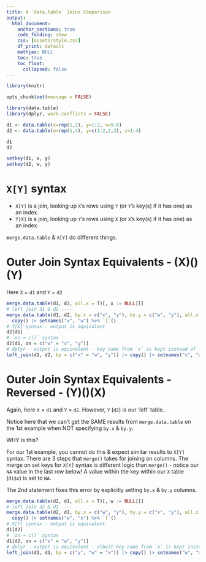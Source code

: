 ```yaml
---
title: A `data.table` Joins Comparison
output:
  html_document:
    anchor_sections: true
    code_folding: show
    css: [assets/style.css]
    df_print: default
    mathjax: NULL
    toc: true
    toc_float:
      collapsed: false
---
```


```r
library(knitr)

opts_chunk$set(message = FALSE)
```

```r
library(data.table)
library(dplyr, warn.conflicts = FALSE)
```

```r
d1 <- data.table(x=rep(1,2), y=1:2, v=5:6)
d2 <- data.table(w=rep(1,4), y=c(1:2,2,3), z=1:4)

d1
d2
```

```r
setkey(d1, x, y)
setkey(d2, w, y)
```

# `X[Y]` syntax

- `X[Y]` is a join, looking up `X`'s rows using `Y` (or `Y`'s key(s) if it has one) as an index.
- `Y[X]` is a join, looking up `Y`'s rows using `X` (or `X`'s key(s) if it has one) as an index.

`merge.data.table` & `X[Y]` do different things.

# Outer Join Syntax Equivalents - (X)()(Y)

Here `X` = `d1` and `Y` = `d2`

```r
merge.data.table(d1, d2, all.x = T)[, x := NULL][]
# left join d1 & d2 ----
merge.data.table(d1, d2, by.x = c("x", "y"), by.y = c("w", "y"), all.x = T) |>
  copy() |> setnames("x", "w") %>% `[`()
# Y[X] syntax - output is equivalent 
d2[d1]
# `on = c()` syntax
d2[d1, on = c("w" = "x", "y")]
# dplyr - output is equivalent - key name from `x` is kept instead of `y`
left_join(d1, d2, by = c("x" = "w", "y")) |> copy() |> setnames("x", "w") %>% `[`()
```

# Outer Join Syntax Equivalents - Reversed - (Y)()(X)

Again, here `X` = `d1` and `Y` = `d2`. However, `Y` (`d2`) is our 'left' table.

Notice here that we can't get the SAME results from `merge.data.table` on the 1st example when NOT specifying `by.x` & `by.y`.

WHY is this?

For our 1st example, you cannot do this & expect similar results to `X[Y]` syntax.
There are 3 steps that `merge()` takes for joining on columns.
The merge on set keys for `X[Y]` syntax is different logic than `merge()` - notice our `NA` value in the last row below!
A value within the key within our `X` table (`d1$x`) is set to `NA`.

The 2nd statement fixes this error by explicitly setting `by.x` & `by.y` columns.

```r
merge.data.table(d2, d1, all.x = T)[, w := NULL][]
# left join d2 & d1 ----
merge.data.table(d2, d1, by.x = c("w", "y"), by.y = c("x", "y"), all.x = T) |>
  copy() |> setnames("w", "x") %>% `[`()
# X[Y] syntax - output is equivalent
d1[d2]
# `on = c()` syntax
d1[d2, on = c("x" = "w", "y")]
# dplyr - output is equivalent - albeit key name from `x` is kept instead of `y`
left_join(d2, d1, by = c("y", "w" = "x")) |> copy() |> setnames("w", "x") %>% `[`()
```

